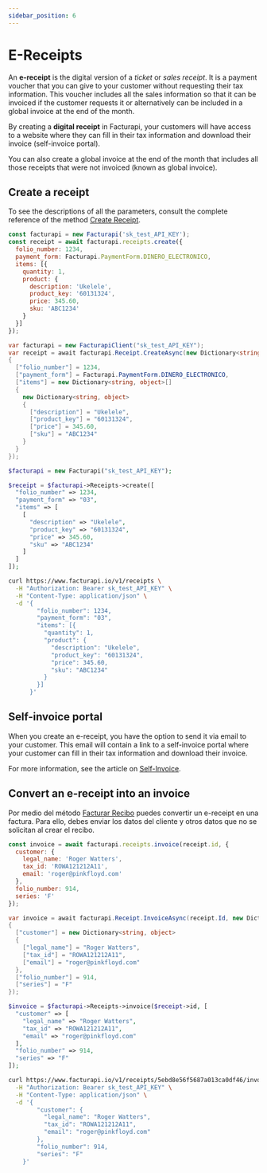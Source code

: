 ```yaml
---
sidebar_position: 6
---
```



# E-Receipts

An **e-receipt** is the digital version of a _ticket_ or _sales receipt_. It is a payment
voucher that you can give to your customer without requesting their tax information.
This voucher includes all the sales information so that it can be invoiced if the
customer requests it or alternatively can be included in a global invoice at the end of
the month.

By creating a **digital receipt** in Facturapi, your customers will have access to a
website where they can fill in their tax information and download their invoice
(self-invoice portal).

You can also create a global invoice at the end of the month that includes all those
receipts that were not invoiced (known as global invoice).

## Create a receipt

To see the descriptions of all the parameters, consult the complete reference of the
method [Create Receipt](/api/#operation/createReceipt).


<Tabs groupId="codeExamples">
<TabItem value="js" label="Node.js" default>

```javascript
const facturapi = new Facturapi('sk_test_API_KEY');
const receipt = await facturapi.receipts.create({
  folio_number: 1234,
  payment_form: Facturapi.PaymentForm.DINERO_ELECTRONICO,
  items: [{
    quantity: 1,
    product: {
      description: 'Ukelele',
      product_key: '60131324',
      price: 345.60,
      sku: 'ABC1234'
    }
  }]
});
```

</TabItem>
<TabItem value="cs" label="C#">

```csharp
var facturapi = new FacturapiClient("sk_test_API_KEY");
var receipt = await facturapi.Receipt.CreateAsync(new Dictionary<string, object>
{
  ["folio_number"] = 1234,
  ["payment_form"] = Facturapi.PaymentForm.DINERO_ELECTRONICO,
  ["items"] = new Dictionary<string, object>[]
  {
    new Dictionary<string, object>
    {
      ["description"] = "Ukelele",
      ["product_key"] = "60131324",
      ["price"] = 345.60,
      ["sku"] = "ABC1234"
    }
  }
});
```

</TabItem>
<TabItem value="php" label="PHP">

```php
$facturapi = new Facturapi("sk_test_API_KEY");

$receipt = $facturapi->Receipts->create([
  "folio_number" => 1234,
  "payment_form" => "03",
  "items" => [
    [
      "description" => "Ukelele",
      "product_key" => "60131324",
      "price" => 345.60,
      "sku" => "ABC1234"
    ]
  ]
]);
```

</TabItem>
<TabItem value="curl" label="cURL">

```bash
curl https://www.facturapi.io/v1/receipts \
  -H "Authorization: Bearer sk_test_API_KEY" \
  -H "Content-Type: application/json" \
  -d '{
        "folio_number": 1234,
        "payment_form": "03",
        "items": [{
          "quantity": 1,
          "product": {
            "description": "Ukelele",
            "product_key": "60131324",
            "price": 345.60,
            "sku": "ABC1234"
          }
        }]
      }'
```

</TabItem>
</Tabs>

## Self-invoice portal

When you create an e-receipt, you have the option to send it via email to your customer.
This email will contain a link to a self-invoice portal where your customer can fill in
their tax information and download their invoice.

For more information, see the article on [Self-Invoice](/docs/guides/self-invoice).

## Convert an e-receipt into an invoice

Por medio del método [Facturar Recibo](/api/#operation/invoiceReceipt) puedes convertir
un e-receipt en una factura. Para ello, debes enviar los datos del cliente y otros datos que
no se solicitan al crear el recibo.

<Tabs groupId="codeExamples">
<TabItem value="js" label="Node.js" default>

```javascript
const invoice = await facturapi.receipts.invoice(receipt.id, {
  customer: {
    legal_name: 'Roger Watters',
    tax_id: 'ROWA121212A11',
    email: 'roger@pinkfloyd.com'
  },
  folio_number: 914,
  series: 'F'
});
```

</TabItem>
<TabItem value="cs" label="C#">

```csharp
var invoice = await facturapi.Receipt.InvoiceAsync(receipt.Id, new Dictionary<string, object>
{
  ["customer"] = new Dictionary<string, object>
  {
    ["legal_name"] = "Roger Watters",
    ["tax_id"] = "ROWA121212A11",
    ["email"] = "roger@pinkfloyd.com"
  },
  ["folio_number"] = 914,
  ["series"] = "F"
});
```

</TabItem>
<TabItem value="php" label="PHP">

```php
$invoice = $facturapi->Receipts->invoice($receipt->id, [
  "customer" => [
    "legal_name" => "Roger Watters",
    "tax_id" => "ROWA121212A11",
    "email" => "roger@pinkfloyd.com"
  ],
  "folio_number" => 914,
  "series" => "F"
]);
```

</TabItem>
<TabItem value="curl" label="cURL">

```bash
curl https://www.facturapi.io/v1/receipts/5ebd8e56f5687a013ca0df46/invoice \
  -H "Authorization: Bearer sk_test_API_KEY" \
  -H "Content-Type: application/json" \
  -d '{
        "customer": {
          "legal_name": "Roger Watters",
          "tax_id": "ROWA121212A11",
          "email": "roger@pinkfloyd.com"
        },
        "folio_number": 914,
        "series": "F"
    }'
```

</TabItem>
</Tabs>
